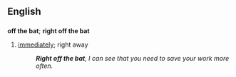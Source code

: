 ==English==

==={{idiom}}===
'''off the bat'''; '''right off the bat'''
#[[immediate]]ly; right away
#:'''''Right off the bat''', I can see that you need to save your work more often.''